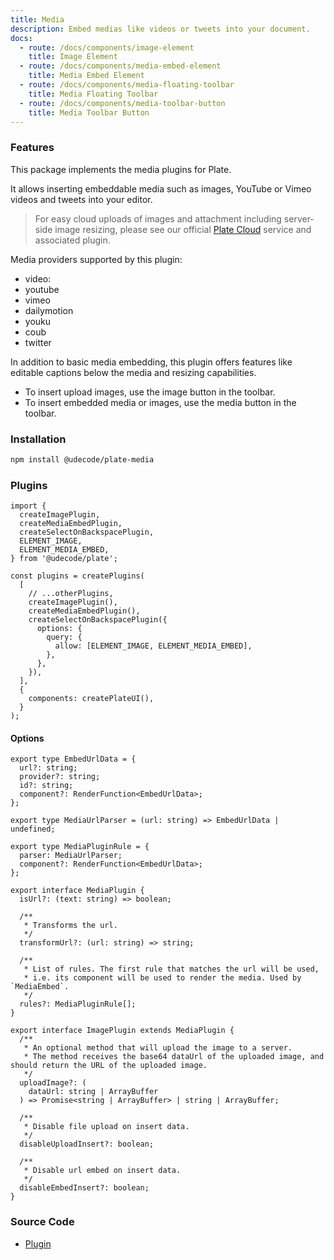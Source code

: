 ```yaml
---
title: Media
description: Embed medias like videos or tweets into your document.
docs:
  - route: /docs/components/image-element
    title: Image Element
  - route: /docs/components/media-embed-element
    title: Media Embed Element
  - route: /docs/components/media-floating-toolbar
    title: Media Floating Toolbar
  - route: /docs/components/media-toolbar-button
    title: Media Toolbar Button
---
```


<ComponentPreview name="playground-demo" id="media" />

### Features

This package implements the media plugins for Plate.

It allows inserting embeddable media such as images, YouTube or Vimeo videos and tweets into your
editor.

> For easy cloud uploads of images and attachment including server-side image resizing, please see our official [Plate Cloud](/docs/guides/cloud) service and associated plugin.

Media providers supported by this plugin:

- video:
- youtube
- vimeo
- dailymotion
- youku
- coub
- twitter

In addition to basic media embedding, this plugin offers features like editable captions below the media and resizing capabilities.

- To insert upload images, use the image button in the toolbar.
- To insert embedded media or images, use the media button in the toolbar.

### Installation

```bash
npm install @udecode/plate-media
```

### Plugins

```tsx
import {
  createImagePlugin,
  createMediaEmbedPlugin,
  createSelectOnBackspacePlugin,
  ELEMENT_IMAGE,
  ELEMENT_MEDIA_EMBED,
} from '@udecode/plate';

const plugins = createPlugins(
  [
    // ...otherPlugins,
    createImagePlugin(),
    createMediaEmbedPlugin(),
    createSelectOnBackspacePlugin({
      options: {
        query: {
          allow: [ELEMENT_IMAGE, ELEMENT_MEDIA_EMBED],
        },
      },
    }),
  ],
  {
    components: createPlateUI(),
  }
);
```

#### Options

```tsx
export type EmbedUrlData = {
  url?: string;
  provider?: string;
  id?: string;
  component?: RenderFunction<EmbedUrlData>;
};

export type MediaUrlParser = (url: string) => EmbedUrlData | undefined;

export type MediaPluginRule = {
  parser: MediaUrlParser;
  component?: RenderFunction<EmbedUrlData>;
};

export interface MediaPlugin {
  isUrl?: (text: string) => boolean;

  /**
   * Transforms the url.
   */
  transformUrl?: (url: string) => string;

  /**
   * List of rules. The first rule that matches the url will be used,
   * i.e. its component will be used to render the media. Used by `MediaEmbed`.
   */
  rules?: MediaPluginRule[];
}

export interface ImagePlugin extends MediaPlugin {
  /**
   * An optional method that will upload the image to a server.
   * The method receives the base64 dataUrl of the uploaded image, and should return the URL of the uploaded image.
   */
  uploadImage?: (
    dataUrl: string | ArrayBuffer
  ) => Promise<string | ArrayBuffer> | string | ArrayBuffer;

  /**
   * Disable file upload on insert data.
   */
  disableUploadInsert?: boolean;

  /**
   * Disable url embed on insert data.
   */
  disableEmbedInsert?: boolean;
}
```

### Source Code

- [Plugin](https://github.com/udecode/plate/blob/main/packages/media/src/createMediaEmbedPlugin.ts)
